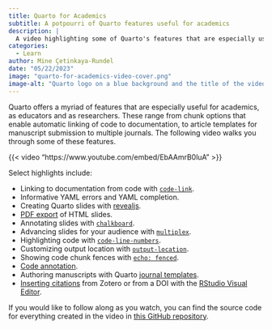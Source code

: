 ```yaml
---
title: Quarto for Academics
subtitle: A potpourri of Quarto features useful for academics
description: |
  A video highlighting some of Quarto's features that are especially useful for academics, as educators and as researchers.
categories:
  - Learn
author: Mine Çetinkaya-Rundel
date: "05/22/2023"
image: "quarto-for-academics-video-cover.png"
image-alt: "Quarto logo on a blue background and the title of the video - Quarto for Academics"
---
```


Quarto offers a myriad of features that are especially useful for academics, as educators and as researchers. These range from chunk options that enable automatic linking of code to documentation, to article templates for manuscript submission to multiple journals. The following video walks you through some of these features.

{{< video "https://www.youtube.com/embed/EbAAmrB0luA" >}}

Select highlights include:

-   Linking to documentation from code with [`code-link`](/docs/output-formats/html-code.qmd#code-linking).
-   Informative YAML errors and YAML completion.
-   Creating Quarto slides with [revealjs](/docs/presentations/revealjs/index.qmd).
-   [PDF export](/docs/presentations/revealjs/presenting.qmd#print-to-pdf) of HTML slides.
-   Annotating slides with [`chalkboard`](/docs/presentations/revealjs/presenting.qmd#chalkboard).
-   Advancing slides for your audience with [`multiplex`](/docs/presentations/revealjs/presenting.qmd#multiplex).
-   Highlighting code with [`code-line-numbers`](/docs/presentations/revealjs/#line-highlighting).
-   Customizing output location with [`output-location`](/docs/presentations/revealjs/index.qmd#output-location).
-   Showing code chunk fences with [`echo: fenced`](/docs/computations/execution-options.qmd#fenced-echo).
-   [Code annotation](/docs/authoring/code-annotation.qmd).
-   Authoring manuscripts with Quarto [journal templates](/docs/journals/index.qmd).
-   [Inserting citations](/docs/visual-editor/technical.qmd#citations) from Zotero or from a DOI with the [RStudio Visual Editor](/docs/visual-editor/index.qmd).

If you would like to follow along as you watch, you can find the source code for everything created in the video in [this GitHub repository](https://github.com/mine-cetinkaya-rundel/quarto-for-academics).
